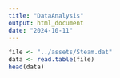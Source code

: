 ```yaml
---
title: "DataAnalysis"
output: html_document
date: "2024-10-11"
---
```


```r
file <- "../assets/Steam.dat"
data <- read.table(file)
head(data)
```
